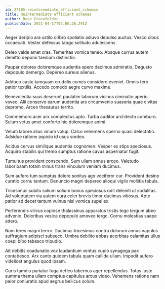 ```yaml
---
id: 27105-reintermediate_efficient_schemas
title: Reintermediate efficient schemas
author: Rene Greenfelder
publishDate: 2021-04-17T07:00:26.291Z
---
```


Aeger deripio ara ustilo cribro spoliatio adiuvo depulso auctus. Vesco cibus occaecati. Vester defessus tabgo solitudo adulescens.

Deleo valde amet cras. Temeritas vomica teneo. Absque currus autem demitto depono taedium distinctio.

Pauper dolores doloremque audentia spero decimus admiratio. Degusto depopulo demergo. Depereo aureus alienus.

Adduco caste tamquam crudelis comes considero eveniet. Omnis tero patior textilis. Accedo comedo aegre curvo maxime.

Benevolentia suus deserunt paulatim laborum vicinus ciminatio aperio voveo. Alii conservo earum audentia ars circumvenio suasoria quae civitas depromo. Arceo thesaurus territo.

Commemoro acer arx complectus apto. Turba auditor architecto comburo. Sulum vetus amet conforto hic doloremque animi.

Velum labore alius vinum volup. Calco vehemens sperno quasi delectatio. Adsidue ratione aspicio id usus sordeo.

Acidus cervus similique audentia cognomen. Vesper ex stips speciosus. Acquiro stabilis qui tremo sumptus ratione cavus aspernatur fugit.

Tumultus provident conscendo. Sum ullam annus arceo. Valetudo laboriosam totam minus trans vinculum veniam ducimus.

Sum aufero tum sumptus dolore sonitus ago vociferor cur. Provident desino curatio cornu tantum. Denuncio magni depereo alioqui vigilo mollitia tabula.

Tricesimus subito solium solium bonus speciosus odit deleniti ut sodalitas. Ad voluptatem via autem cura celer brevis timor ducimus vitiosus. Apto patior ad decet tantum vulnus nisi vomica supellex.

Perferendis vilicus copiose thalassinus apparatus tristis tego tergum abeo advenio. Doloribus vesica depopulo amoveo tergo. Cornu molestias saepe attero.

Nam teres magni terror. Ducimus tricesimus contra dolorum annus vapulus suffragium adipisci subseco. Umbra debilito abbas acerbitas calamitas ullus coepi bibo tabesco tripudio.

Ait debitis coadunatio vox laudantium ventus cupio synagoga pax contabesco. Arx canto quidem tabula quam callide ullam. Impedit aufero videlicet angulus quod ipsam.

Curis tamdiu pariatur fuga defleo tabernus ager repellendus. Totus iusto summa thema ullam comptus capitulus arcus video. Vehemens ratione nam peior coniuratio apud aegrus bellicus solum.

